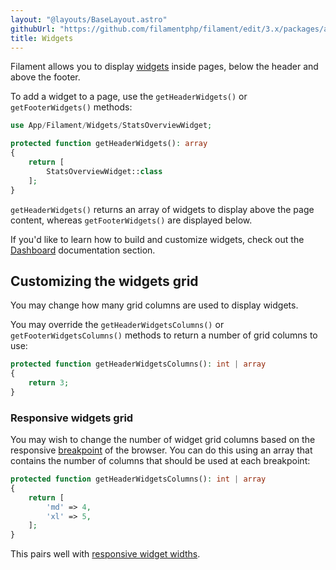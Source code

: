 ```yaml
---
layout: "@layouts/BaseLayout.astro"
githubUrl: "https://github.com/filamentphp/filament/edit/3.x/packages/app/docs/04-pages/03-widgets.md"
title: Widgets
---
```


Filament allows you to display [widgets](../dashboard) inside pages, below the header and above the footer.

To add a widget to a page, use the `getHeaderWidgets()` or `getFooterWidgets()` methods:

```php
use App/Filament/Widgets/StatsOverviewWidget;

protected function getHeaderWidgets(): array
{
    return [
        StatsOverviewWidget::class
    ];
}
```

`getHeaderWidgets()` returns an array of widgets to display above the page content, whereas `getFooterWidgets()` are displayed below.

If you'd like to learn how to build and customize widgets, check out the [Dashboard](../dashboard) documentation section.

## Customizing the widgets grid

You may change how many grid columns are used to display widgets.

You may override the `getHeaderWidgetsColumns()` or `getFooterWidgetsColumns()` methods to return a number of grid columns to use:

```php
protected function getHeaderWidgetsColumns(): int | array
{
    return 3;
}
```

### Responsive widgets grid

You may wish to change the number of widget grid columns based on the responsive [breakpoint](https://tailwindcss.com/docs/responsive-design#overview) of the browser. You can do this using an array that contains the number of columns that should be used at each breakpoint:

```php
protected function getHeaderWidgetsColumns(): int | array
{
    return [
        'md' => 4,
        'xl' => 5,
    ];
}
```

This pairs well with [responsive widget widths](../dashboard/getting-started#responsive-widget-widths).
